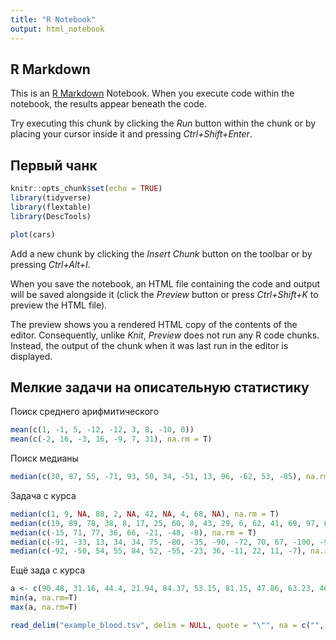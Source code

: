 ```yaml
---
title: "R Notebook"
output: html_notebook
---
```

## R Markdown
This is an [R Markdown](http://rmarkdown.rstudio.com) Notebook. When you execute code within the notebook, the results appear beneath the code. 

Try executing this chunk by clicking the *Run* button within the chunk or by placing your cursor inside it and pressing *Ctrl+Shift+Enter*. 


## Первый чанк
```r
knitr::opts_chunk$set(echo = TRUE)
library(tidyverse)
library(flextable)
library(DescTools)
```

```r
plot(cars)
```

Add a new chunk by clicking the *Insert Chunk* button on the toolbar or by pressing *Ctrl+Alt+I*.

When you save the notebook, an HTML file containing the code and output will be saved alongside it (click the *Preview* button or press *Ctrl+Shift+K* to preview the HTML file).

The preview shows you a rendered HTML copy of the contents of the editor. Consequently, unlike *Knit*, *Preview* does not run any R code chunks. Instead, the output of the chunk when it was last run in the editor is displayed.


## Мелкие задачи на описательную статистику
Поиск среднего арифмитического
```r
mean(c(1, -1, 5, -12, -12, 3, 8, -10, 0))
mean(c(-2, 16, -3, 16, -9, 7, 31), na.rm = T)
```

Поиск медианы
```r
median(c(30, 87, 55, -71, 93, 50, 34, -51, 13, 96, -62, 53, -85), na.rm = T)
```

Задача с курса
```r
median(c(1, 9, NA, 88, 2, NA, 42, NA, 4, 68, NA), na.rm = T)
median(c(19, 89, 78, 38, 8, 17, 25, 60, 8, 43, 29, 6, 62, 41, 69, 97, 61, 83, 25, 24), na.rm = T)
median(c(-15, 71, 77, 36, 66, -21, -48, -8), na.rm = T)
median(c(-91, -33, 13, 34, 34, 75, -80, -35, -90, -72, 70, 67, -100, -94, -18), na.rm = T)
median(c(-92, -50, 54, 55, 84, 52, -55, -23, 36, -11, 22, 11, -7), na.rm = T)

```

Ещё зада с курса
```r
a <- c(90.48, 31.16, 44.4, 21.94, 84.37, 53.15, 81.15, 47.86, 63.23, 46.75, 102.73) 
min(a, na.rm=T)
max(a, na.rm=T)

```
```r
read_delim("example_blood.tsv", delim = NULL, quote = "\"", na = c("", "NA"), skip = 0, n_max = Inf, col_names = TRUE)
```





